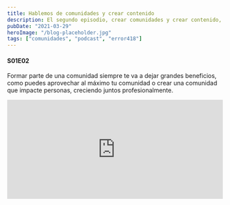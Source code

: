 ```yaml
---
title: Hablemos de comunidades y crear contenido
description: El segundo episodio, crear comunidades y crear contenido, mi experiencia a lo largo de los años.
pubDate: "2021-03-29"
heroImage: "/blog-placeholder.jpg"
tags: ["comunidades", "podcast", "error418"]
---
```


#### S01E02

Formar parte de una comunidad siempre te va a dejar grandes beneficios, como puedes aprovechar al máximo tu comunidad o crear una comunidad que impacte personas, creciendo juntos profesionalmente.

<div class="video-wrapper">
  <iframe
    src="https://open.spotify.com/embed-podcast/episode/6ZbzB5v5n7vmCmw0mDq9rk"
    width="100%"
    height="232"
    frameBorder="0"
    title="Hablemos de comunidades y crear contenido"
    allowtransparency="true"
    allow="encrypted-media"
  />
</div>
